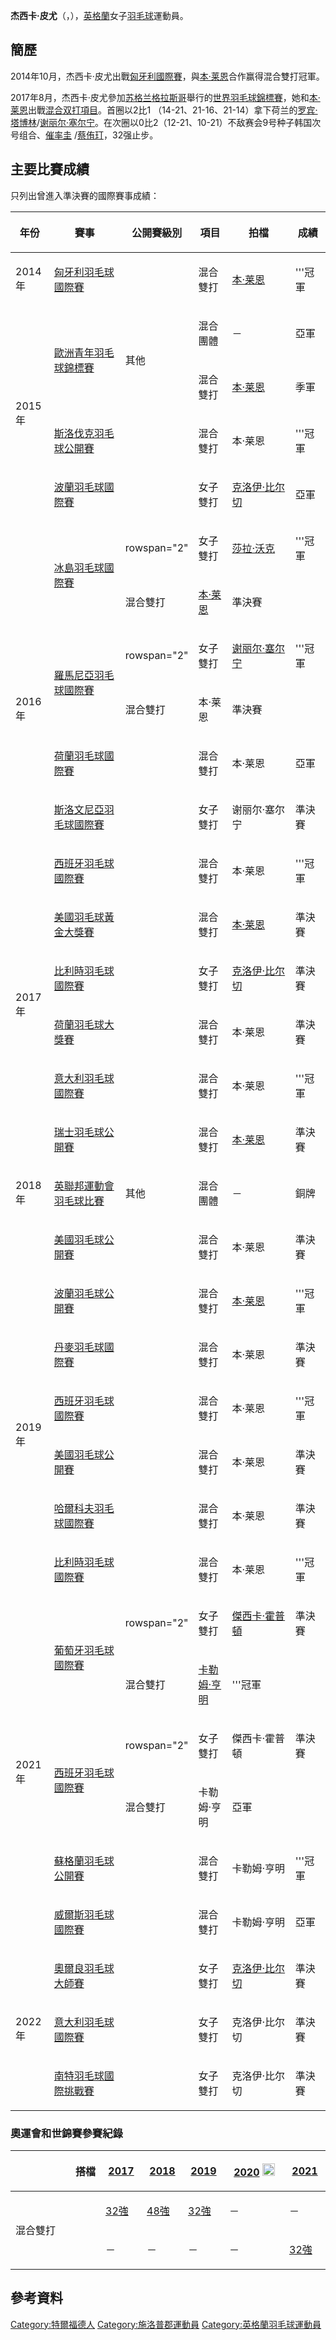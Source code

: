 {{noteTA|G1=Badminton}}
{{Infobox 羽球選手
| playername              = 杰西卡·皮尤<br/>{{lang|en|Jessica Pugh}}
| image                   = 
| size                    = 
| caption                 = 
| birth_name              = 
| date_of_birth           = {{birth_date_and_age|1997|3|17}}
| place_of_birth          = {{ENG}}[[特爾福德|特爾福德]]<ref name="Personal details">{{en}}{{cite web|title=Personal Details of Jess Pugh|url=https://www.badmintonengland.co.uk/landingpage.asp?section=6110&sectionTitle=Jess+Pugh|publisher=Badminton England|access-date=2017-05-28|archive-date=2016-08-24|archive-url=https://web.archive.org/web/20160824204400/http://www.badmintonengland.co.uk/landingpage.asp?section=6110&sectionTitle=Jess+Pugh|dead-url=no}}</ref>
| height                  = 
| weight                  = 
| event                   = 女子雙打、混合雙打
| country                 = {{GBR}}<br/>{{ENG}}
| years_started           = 
| handedness              = 右手<ref name="Personal details"/>
| coach                   = 
| highest_ranking         = 第36位（混雙-[[本·莱恩|本·莱恩]]）
| date_of_highest_ranking = 2017年4月13日<ref name="ranking">{{en}}[http://bwfcontent.tournamentsoftware.com/ranking/player.aspx?id=13556&player=283443 BWF World Ranking - Ranking of Jessica PUGH (77018)]</ref>
| current_ranking         = 第124位（女雙-[[希瑟·奥利弗|奥利弗]]）<br/>第133位（女雙-[[艾米莉·韦斯特伍德|韦斯特伍德]]）<br/>第365位（女雙-[[加布里·爱德考克|爱德考克]]）<br/>第384位（女雙-[[谢丽尔·塞尔宁|塞尔宁]]）<br/>第41位（混雙-[[本·莱恩|本·莱恩]]）
| date_of_current_ranking = 2017年5月25日<ref>{{en}}[http://bwfcontent.tournamentsoftware.com/ranking/category.aspx?id=13556&category=475 BWF World Ranking - BWF世界排名榜 (5/25/2017) - Women's doubles] {{Wayback|url=http://bwfcontent.tournamentsoftware.com/ranking/category.aspx?id=13556&category=475 |date=20210813064852 }}</ref><ref>{{en}}[http://bwfcontent.tournamentsoftware.com/ranking/category.aspx?id=13556&category=476 BWF World Ranking - BWF世界排名榜 (5/25/2017) - Mixed doubles] {{Wayback|url=http://bwfcontent.tournamentsoftware.com/ranking/category.aspx?id=13556&category=476 |date=20200227032302 }}</ref>
| played                  = 8勝–6負（女單）<br/>57勝–39負（女雙）<br/>79勝–44負（混雙）
| titles                  = 
| bwf_profile             = BE443DF2-0062-4ACE-A874-BB292B01E63B
| bwf_id                  = 77018
| updated                 = 2017年5月28日
}}
{{MedalTableTop|width=286px}}
{{MedalSport | 女子[[羽毛球|羽毛球]]}}
{{MedalCountry | {{ENG}}}}
{{MedalCompetition | [[英聯邦運動會|英聯邦運動會]]}}
{{MedalBronze| [[2018年大英國協運動會|2018年 黃金海岸]] | [[2018年英聯邦運動會羽毛球比賽|混合團體]]}}
{{MedalCompetition | [[歐洲青年羽毛球錦標賽|歐洲青年羽毛球錦標賽]]}}
{{MedalSilver| [[2015年歐洲青年羽毛球錦標賽|2015年 盧賓]] | 混合團體 }}
{{MedalBronze| [[2015年歐洲青年羽毛球錦標賽|2015年 盧賓]] | 混合雙打 }}
{{MedalBottom}}
'''杰西卡·皮尤'''（{{lang-en|Jessica Pugh}}，{{bd|1997年|3月17日|}}），[[英格蘭|英格蘭]]女子[[羽毛球|羽毛球]]運動員。

==簡歷==
2014年10月，杰西卡·皮尤出戰[[2014年匈牙利羽毛球國際賽|匈牙利國際賽]]，與[[本·莱恩|本·莱恩]]合作赢得混合雙打冠軍。

2017年8月，杰西卡·皮尤參加[[苏格兰|苏格兰]][[格拉斯哥|格拉斯哥]]舉行的[[2017年世界羽毛球錦標賽|世界羽毛球錦標賽]]，她和[[本·莱恩|本·莱恩]]出戰[[2017年世界羽毛球錦標賽混合双打項目|混合双打項目]]。首圈以2比1 （14-21、21-16、21-14）拿下荷兰的[[罗宾·塔博林|罗宾·塔博林]]/[[谢丽尔·塞尔宁|谢丽尔·塞尔宁]]。在次圈以0比2（12-21、10-21）不敌赛会9号种子韩国次号组合、[[催率圭|催率圭]] /[[蔡侑玎|蔡侑玎]]，32强止步。

==主要比賽成績==
只列出曾進入準決賽的國際賽事成績：
{| class=wikitable style="text-align:center; font-size:small;" 
!width="50"|年份
!width="180"|賽事
!width="80"|公開賽級別
!width="60"|項目
!width="140"|拍檔
!width="50"|成績
|-
!rowspan="1"|2014年
|[[2014年匈牙利羽毛球國際賽|匈牙利羽毛球國際賽]]
|{{BWFIS}}
|混合雙打
|[[本·莱恩|本·莱恩]]
|bgcolor="gold"|'''冠軍
|-
!rowspan="4"|2015年
|rowspan="2"|[[2015年歐洲青年羽毛球錦標賽|歐洲青年羽毛球錦標賽]]
|rowspan="2"|其他
|混合團體
|－
|bgcolor="silver"|亞軍
|-
|混合雙打
|[[本·莱恩|本·莱恩]]
|bgcolor="#b8860b"|季軍
|-
|[[2015年斯洛伐克羽毛球公開賽|斯洛伐克羽毛球公開賽]]
|{{BWFFS}}
|混合雙打
|本·莱恩
|bgcolor="gold"|'''冠軍
|-
|[[2015年波蘭羽毛球國際賽|波蘭羽毛球國際賽]]
|{{BWFIS}}
|女子雙打
|[[克洛伊·比尔切|克洛伊·比尔切]]
|bgcolor="silver"|亞軍
|-
!rowspan="7"|2016年
|rowspan="2"|[[2016年冰島羽毛球國際賽|冰島羽毛球國際賽]]
|rowspan="2" {{BWFIS}}
|女子雙打
|[[莎拉·沃克|莎拉·沃克]]
|bgcolor="gold"|'''冠軍
|-
|混合雙打
|[[本·莱恩|本·莱恩]]
|bgcolor="#b8860b"|準決賽
|-
|rowspan="2"|[[2016年羅馬尼亞羽毛球國際賽|羅馬尼亞羽毛球國際賽]]
|rowspan="2" {{BWFIS}}
|女子雙打
|{{flagicon|NED}} [[谢丽尔·塞尔宁|谢丽尔·塞尔宁]]
|bgcolor="gold"|'''冠軍
|-
|混合雙打
|本·莱恩
|bgcolor="#b8860b"|準決賽
|-
|[[2016年荷蘭羽毛球國際賽|荷蘭羽毛球國際賽]]
|{{BWFIS}}
|混合雙打
|本·莱恩
|bgcolor="silver"|亞軍
|-
|[[2016年斯洛文尼亞羽毛球國際賽|斯洛文尼亞羽毛球國際賽]]
|{{BWFIS}}
|女子雙打
|{{flagicon|NED}} 谢丽尔·塞尔宁
|bgcolor="#b8860b"|準決賽
|-
|[[2016年西班牙羽毛球國際賽|西班牙羽毛球國際賽]]
|{{BWFIC}}
|混合雙打
|本·莱恩
|bgcolor="gold"|'''冠軍
|-
!rowspan="4"|2017年
|[[2017年美國羽毛球黃金大獎賽|美國羽毛球黃金大獎賽]]
|{{BWFGPG}}
|混合雙打
|[[本·莱恩|本·莱恩]]
|bgcolor="#b8860b"|準決賽
|-
|[[2017年比利時羽毛球國際賽|比利時羽毛球國際賽]]
|{{BWFIC}}
|女子雙打
|[[克洛伊·比尔切|克洛伊·比尔切]]
|bgcolor="#b8860b"|準決賽
|-
|[[2017年荷蘭羽毛球大獎賽|荷蘭羽毛球大獎賽]]
|{{BWFGP}}
|混合雙打
|本·莱恩
|bgcolor="#b8860b"|準決賽
|-
|[[2017年意大利羽毛球國際賽|意大利羽毛球國際賽]]
|{{BWFIC}}
|混合雙打
|本·莱恩
|bgcolor="gold"|'''冠軍
|-
!rowspan="3"|2018年
|[[2018年瑞士羽毛球公開賽|瑞士羽毛球公開賽]]
|{{BWF300}}
|混合雙打
|[[本·莱恩|本·莱恩]]
|bgcolor="#b8860b"|準決賽
|-
|[[2018年英聯邦運動會羽毛球比賽|英聯邦運動會羽毛球比賽]]
|其他
|混合團體
|－
|bgcolor="#b8860b"|銅牌
|-
|[[2018年美國羽毛球公開賽|美國羽毛球公開賽]]
|{{BWF300}}
|混合雙打
|本·莱恩
|bgcolor="#b8860b"|準決賽
|-
!rowspan="6"|2019年
|[[2019年波蘭羽毛球公開賽|波蘭羽毛球公開賽]]
|{{BWFIC}}
|混合雙打
|[[本·莱恩|本·莱恩]]
|bgcolor="gold"|'''冠軍
|-
|[[2019年丹麥羽毛球國際賽|丹麥羽毛球國際賽]]
|{{BWFIC}}
|混合雙打
|本·莱恩
|bgcolor="#b8860b"|準決賽
|-
|[[2019年西班牙羽毛球國際賽|西班牙羽毛球國際賽]]
|{{BWFIC}}
|混合雙打
|本·莱恩
|bgcolor="gold"|'''冠軍
|-
|[[2019年美國羽毛球公開賽|美國羽毛球公開賽]]
|{{BWF300}}
|混合雙打
|本·莱恩
|bgcolor="#b8860b"|準決賽
|-
|[[2019年哈爾科夫羽毛球國際賽|哈爾科夫羽毛球國際賽]]
|{{BWFIC}}
|混合雙打
|本·莱恩
|bgcolor="#b8860b"|準決賽
|-
|[[2019年比利時羽毛球國際賽|比利時羽毛球國際賽]]
|{{BWFIC}}
|混合雙打
|本·莱恩
|bgcolor="gold"|'''冠軍
|-
!rowspan="6"|2021年
|rowspan="2"|[[2021年葡萄牙羽毛球國際賽|葡萄牙羽毛球國際賽]]
|rowspan="2" {{BWFIS}}
|女子雙打
|[[傑西卡·霍普頓|傑西卡·霍普頓]]
|bgcolor="#b8860b"|準決賽
|-
|混合雙打
|[[卡勒姆·亨明|卡勒姆·亨明]]
|bgcolor="gold"|'''冠軍
|-
|rowspan="2"|[[2021年西班牙羽毛球國際賽|西班牙羽毛球國際賽]]
|rowspan="2" {{BWFIC}}
|女子雙打
|傑西卡·霍普頓
|bgcolor="#b8860b"|準決賽
|-
|混合雙打
|卡勒姆·亨明
|bgcolor="silver"|亞軍
|-
|[[2021年蘇格蘭羽毛球公開賽|蘇格蘭羽毛球公開賽]]
|{{BWFIC}}
|混合雙打
|卡勒姆·亨明
|bgcolor="gold"|'''冠軍
|-
|[[2021年威爾斯羽毛球國際賽|威爾斯羽毛球國際賽]]
|{{BWFIC}}
|混合雙打
|卡勒姆·亨明
|bgcolor="silver"|亞軍
|-
!rowspan="3"|2022年
|[[2022年奧爾良羽毛球大師賽|奧爾良羽毛球大師賽]]
|{{BWF100}}
|女子雙打
|[[克洛伊·比尔切|克洛伊·比尔切]]
|bgcolor="#b8860b"|準決賽
|-
|[[2022年意大利羽毛球國際賽|意大利羽毛球國際賽]]
|{{BWFIC}}
|女子雙打
|克洛伊·比尔切
|bgcolor="#b8860b"|準決賽

|-
|[[2022年南特羽毛球國際挑戰賽|南特羽毛球國際挑戰賽]]
|{{BWFIC}}
|女子雙打
|克洛伊·比尔切
|bgcolor="#b8860b"|準決賽
|}
{{BWF賽事級別索引}}

===奧運會和世錦賽參賽紀錄===
{| class=wikitable style="text-align:center; font-size:small;" 
!
!搭檔
!width="50"|[[2017年世界羽毛球錦標賽|2017]]
!width="50"|[[2018年世界羽毛球錦標賽|2018]]
!width="50"|[[2019年世界羽毛球錦標賽|2019]]
!width="80"|[[2020年夏季奧林匹克運動會羽毛球比賽|2020]] [[File:Olympic_rings_without_rims.svg|20px]]
!width="50"|[[2021年世界羽毛球錦標賽|2021]]
|-
!rowspan="2" width="80"|混合雙打
|align="left"|{{nowrap|[[本·莱恩|本·莱恩]]}}
|[[2017年世界羽毛球錦標賽混合雙打項目|32強]]
|[[2018年世界羽毛球錦標賽混合雙打項目|48強]]
|[[2019年世界羽毛球錦標賽混合雙打項目|32強]]
|－
|－
|-
|align="left"|{{nowrap|[[卡勒姆·亨明|卡勒姆·亨明]]}}
|－
|－
|－
|－
|[[2021年世界羽毛球錦標賽混合雙打項目|32強]]
|}

==參考資料==
{{Reflist}}

{{DEFAULTSORT:Pugh, Jessica}}
[[Category:特爾福德人|Category:特爾福德人]]
[[Category:施洛普郡運動員|Category:施洛普郡運動員]]
[[Category:英格蘭羽毛球運動員|Category:英格蘭羽毛球運動員]]